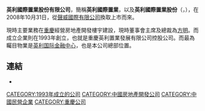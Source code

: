 '''英利國際置業股份有限公司'''，簡稱'''英利國際置業'''，以及'''英利國際置業股份'''（'''{{lang-en|Ying Li International Real Estate Limited}}'''，{{sgx|5DM}}），在2008年10月31日，從[[聲威國際有限公司|聲威國際有限公司]]換取上市而來。

現時主要業務在[[重慶|重慶]]經營房地產開發樓宇建設，現時董事會主席及總裁為[[方明|方明]]。而成立企業則在1993年創立，也就是重慶英利置業發展有限公司控股公司。而最為矚目物業是[[英利国际金融中心|英利国际金融中心]]，也是本公司總部位置。

==連結==
* {{official|http://www.yingligj.com}}

[[CATEGORY:1993年成立的公司|CATEGORY:1993年成立的公司]]
[[CATEGORY:中國房地產開發公司|CATEGORY:中國房地產開發公司]]
[[CATEGORY:中國民營企業|CATEGORY:中國民營企業]]
[[CATEGORY:重慶公司|CATEGORY:重慶公司]]